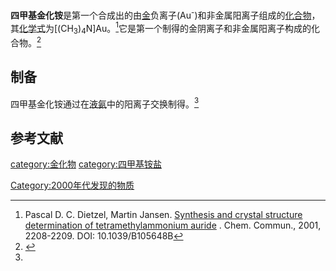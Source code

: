 {{chembox
| verifiedrevid = 
|   Name = 四甲基金化铵
|   ImageFile = Tetramethylammonium auride.png
|   ImageName = 
|   OtherNames = 金化四甲基铵
|   IUPACName = 
| Section1 = {{Chembox Identifiers
|   ChemSpiderID_Ref = {{chemspidercite|correct|chemspider}}
| ChemSpiderID = 
| PubChem = 
| InChI =
| InChIKey =
| SMILES = C[N+](C)(C)C.[Au-]
| StdInChI_Ref = {{stdinchicite|correct|chemspider}}
| StdInChI =
| StdInChIKey_Ref = {{stdinchicite|correct|chemspider}}
| StdInChIKey = 
| CASNo = 390801-81-7
| CASNo_Ref = {{cascite|correct|CAS}}
  }}
| Section2 = {{Chembox Properties
|   Formula = [(CH<sub>3</sub>)<sub>4</sub>N]Au
|   MolarMass = 271.114
|   Appearance = 
|   Density = 
|   MeltingPt = 
|   BoilingPt = 
|   Solubility = 
|   Solvent =
|   SolubleOther = 
  }}
|Section3={{Chembox Structure
|CrystalStruct=[[氯化铯|氯化铯]]结构<ref>{{cite journal | last=Dietzel | first=Pascal D. C. | last2=Jansen | first2=Martin | journal=Chemical Communications | publisher=Royal Society of Chemistry (RSC) | issue=21 | date=2001-10-11 | issn=1359-7345 | doi=10.1039/b105648b | pages=2208–2209}}</ref>
}}
| Section7 = {{Chembox Hazards
|  EUHazardSymbol =
|  RPhrases =
|  SPhrases =
|  FlashPt = 
|  pKa = 
|  pKb = 
|  EUClass =
|  EUIndex = 
|  MainHazards = 
|  NFPA-H = 
|  NFPA-F = 
|  NFPA-R = 
|  NFPA-O = 
|  RSPhrases = 
|  Autoignition = 
|  ExploLimits = 
|  PEL = 
  }}
| Section8 = {{Chembox Related
|   Function = 
|   OtherFunctn = 
|   OtherAnions = [[四甲基氯化铵|四甲基氯化铵]]<BR>[[四甲基氢氧化铵|四甲基氢氧化铵]]
|   OtherCations = [[金化铯|金化铯]]
|   OtherCpds = 
  }}
}}

'''四甲基金化铵'''是第一个合成出的由[[金|金]]负离子(Au<sup>-</sup>)和非金属阳离子组成的[[化合物|化合物]]，其[[化学式|化学式]]为[(CH<sub>3</sub>)<sub>4</sub>N]Au。<ref name=Pascal>Pascal D. C. Dietzel, Martin Jansen. [http://pubs.rsc.org/en/content/articlelanding/2001/cc/b105648b#!divAbstract Synthesis and crystal structure determination of tetramethylammonium auride] {{Wayback|url=http://pubs.rsc.org/en/content/articlelanding/2001/cc/b105648b#!divAbstract |date=20160522082209 }}. Chem. Commun., 2001, 2208-2209. DOI: 10.1039/B105648B</ref>它是第一个制得的金阴离子和非金属阳离子构成的化合物。<ref>{{cite journal|journal=Physical Chemistry Chemical Physics|volume=5|issue=6|date=2003-02-27|pages=1096–1102|doi=10.1039/b211532h|url=http://xlink.rsc.org/?DOI=b211532h|title=Electronic spectrum of the confined auride ion|accessdate=2019-11-19|author=Dariusz Kȩdziera, Aggelos Avramopoulos, Manthos G. Papadopoulos, Andrzej J. Sadlej}}</ref>

==制备==
四甲基金化铵通过在[[液氨|液氨]]中的阳离子交换制得。<ref name=Pascal />

==参考文献==
{{reflist}}
{{四甲基銨鹽}}
{{金化合物}}
[[category:金化物|category:金化物]]
[[category:四甲基铵盐|category:四甲基铵盐]]
[[Category:2000年代发现的物质|Category:2000年代发现的物质]]